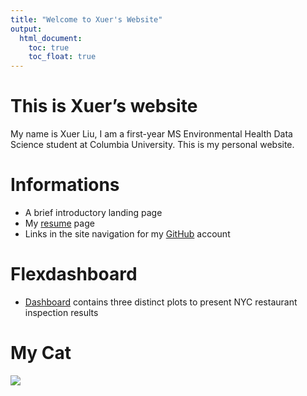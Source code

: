 ```yaml
---
title: "Welcome to Xuer's Website"
output: 
  html_document:
    toc: true
    toc_float: true
---
```


# This is Xuer's website

My name is Xuer Liu, I am a first-year MS Environmental Health Data Science student at Columbia University. This is my personal website.

# Informations

* A brief introductory landing page
* My [resume](resume.html) page
* Links in the site navigation for my [GitHub](https://github.com/XuerLiu5) account

# Flexdashboard

* [Dashboard](dashboard.html) contains three distinct plots to present NYC restaurant inspection results

# My Cat

![](images/cat1.jpg)